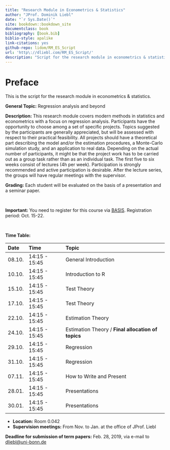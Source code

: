 ```yaml
--- 
title: "Research Module in Econometrics & Statistics"
author: "JProf. Dominik Liebl"
date: "`r Sys.Date()`"
site: bookdown::bookdown_site
documentclass: book
bibliography: [book.bib]
biblio-style: apalike
link-citations: yes
github-repo: lidom/RM_ES_Script
url: 'http\://dliebl.com/RM_ES_Script/'
description: "Script for the research module in econometrics & statistics (University Bonn)."
---
```


# Preface {-}


This is the script for the research module in econometrics & statistics.


**General Topic:**
Regression analysis and beyond 
  
**Description:** 
This research module covers modern methods in statistics and econometrics with a focus on regression analysis. Participants have the opportunity to choose among a set of specific projects. Topics suggested by the participants are generally appreciated, but will be assessed with respect to their practical feasibility. All projects should have a theoretical part describing the model and/or the estimation procedures, a Monte-Carlo simulation study, and an application to real data. Depending on the actual number of participants, it might be that the project work has to be carried out as a group task rather than as an individual task. The first five to six weeks consist of lectures (4h per week). Participation is strongly recommended and active participation is desirable. After the lecture series, the groups will have regular meetings with the supervisor. 

**Grading:**
Each student will be evaluated on the basis of a presentation and a seminar paper. 


\

**Important:** You need to register for this course via [BASIS](https://basis.uni-bonn.de/). Registration period: Oct. 15-22.  


\


**Time Table:**

Date        Time               Topic
----------  -----------------  ---------------------------------
08.10.      14:15 - 15:45      General Introduction 
10.10.      14:15 - 15:45      Introduction to R
15.10.      14:15 - 15:45      Test Theory
17.10.      14:15 - 15:45      Test Theory
22.10.      14:15 - 15:45      Estimation Theory
24.10.      14:15 - 15:45      Estimation Theory / **Final allocation of topics**
29.10.      14:15 - 15:45      Regression
31.10.      14:15 - 15:45      Regression
07.11.      14:15 - 15:45      How to Write and Present
28.01.      14:15 - 15:45      Presentations
30.01.      14:15 - 15:45      Presentations


- **Location:** Room 0.042
- **Supervision meetings:** From Nov. to Jan. at the office of JProf. Liebl


**Deadline for submission of term papers:** Feb. 28, 2019, via e-mail to [dliebl@uni-bonn.de](mailto:dliebl@uni-bonn.de)



<!-- 05.11.      14:15 - 15:45      Bootstrap -->
<!-- 21.01.      14:15 - 15:45      Presentations -->
<!-- 23.01.      14:15 - 15:45      Presentations -->

